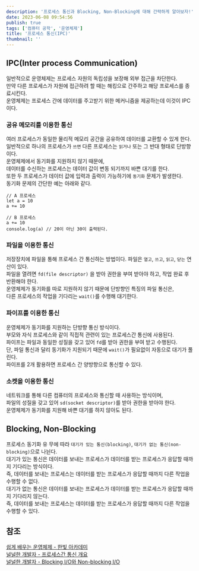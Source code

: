 ```yaml
---
description: '프로세스 통신과 Blocking, Non-Blocking에 대해 간략하게 알아보자!'
date: 2023-06-08 09:54:56
publish: true
tags: ['컴퓨터 공학', '운영체제']
title: '프로세스 통신(IPC)'
thumbnail: ''
---
```


## IPC(Inter process Communication)

일반적으로 운영체제는 프로세스 자원의 독립성을 보장해 외부 접근을 차단한다.  
만약 다른 프로세스가 자원에 접근하려 할 때는 해킹으로 간주하고 해당 프로세스를 종료시킨다.  
운영체제는 프로세스 간에 데이터를 주고받기 위한 메커니즘을 제공하는데 이것이 IPC이다.

### 공유 메모리를 이용한 통신

여러 프로세스가 동일한 물리적 메모리 공간을 공유하여 데이터를 교환할 수 있게 한다.  
일반적으로 하나의 프로세스가 `쓰면` 다른 프로세스는 `읽거나` 또는 그 반대 형태로 단방향이다.  
운영체제에서 동기화를 지원하지 않기 때문에,  
데이터를 수신하는 프로세스는 데이터 값이 변동 되기까지 바쁜 대기를 한다.  
또한 두 프로세스가 데이터 값에 입력과 출력이 가능하기에 `동기화` 문제가 발생한다.  
동기화 문제의 간단한 예는 아래와 같다.

```tsx
// A 프로세스
let a = 10
a += 10

// B 프로세스
a += 10
console.log(a) // 20이 아닌 30이 출력된다.
```

### 파일을 이용한 통신

저장장치에 파일을 통해 프로세스 간 통신하는 방법이다. 파일은 `열고`, `쓰고`, `읽고`, `닫는` 연산이 있다.  
파일을 열려면 `fd(file descriptor)` 을 받아 권한을 부여 받아야 하고, 작업 완료 후 반환해야 한다.  
운영체제가 동기화를 따로 지원하지 않기 때문에 단방향인 특징의 파일 통신은,  
다른 프로세스의 작업을 기다리는 `wait()`를 수행해 대기한다.

### 파이프를 이용한 통신

운영체제가 동기화를 지원하는 단방향 통신 방식이다.  
부모와 자식 프로세스와 같이 직접적 관련이 있는 프로세스간 통신에 사용된다.  
파이프는 파일과 동일한 성질을 갖고 있어 `fd`를 받아 권한을 부여 받고 수행된다.  
단, 파일 통신과 달리 동기화가 지원되기 때문에 `wait()`가 필요없이 자동으로 대기가 풀린다.  
파이프를 2개 활용하면 프로세스 간 양방향으로 통신할 수 있다.

### 소켓을 이용한 통신

네트워크를 통해 다른 컴퓨터의 프로세스와 통신할 때 사용하는 방식이며,  
파일의 성질을 갖고 있어 `sd(socket descriptor)`를 받아 권한을 받아야 한다.  
운영체제가 동기화를 지원해 바쁜 대기를 하지 않아도 된다.

<Space />

## Blocking, Non-Blocking

프로세스 동기화 유 무에 따라 `대기가 있는 통신(blocking)`, `대기가 없는 통신(non-blocking)`으로 나뉜다.  
대기가 있는 통신은 데이터를 보내는 프로세스가 데이터를 받는 프로세스가 응답할 때까지 기다리는 방식이다.  
즉, 데이터를 보내는 프로세스는 데이터를 받는 프로세스가 응답할 때까지 다른 작업을 수행할 수 없다.  
대기가 없는 통신은 데이터를 보내는 프로세스가 데이터를 받는 프로세스가 응답할 때까지 기다리지 않는다.  
즉, 데이터를 보내는 프로세스는 데이터를 받는 프로세스가 응답할 때까지 다른 작업을 수행할 수 있다.

<Space />

## 참조

[쉽게 배우는 운영체제 - 한빛 아카데미](https://product.kyobobook.co.kr/detail/S000001743685)  
[널널한 개발자 - 프로세스간 통신 개요](https://www.youtube.com/watch?v=eELCTRdSj7o&list=PLXvgR_grOs1DGFOeD792kHlRml0PhCe9l&index=15)  
[널널한 개발자 - Blocking I/O와 Non-blocking I/O](https://www.youtube.com/watch?v=XNGfl3sfErc)
